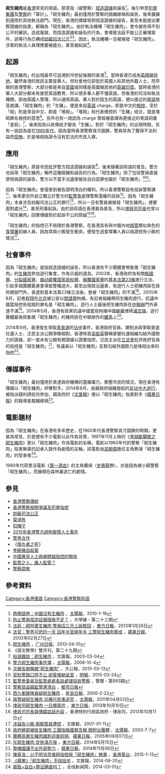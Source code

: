 {{Pathnav|香港警務處|香港警察歷史|香港警察傳統|香港警察術語|frame=1}}
'''砌生豬肉'''是[[香港|香港]]常見的用語，原意指（被警察）[[偽證罪|捏造證據]]和誣告<ref>[http://the-sun.on.cc/cnt/news/20100116/00418_005.html 熱帶語林：中國沒有生豬肉] {{Wayback|url=http://the-sun.on.cc/cnt/news/20100116/00418_005.html |date=20160304200754 }}，[[太陽報_(香港)|太陽報]]，2010-1-16</ref>。後引申至[[犯罪集團|犯罪集團]]及[[警察|警察]]的「算計」。「砌生豬肉」最初僅用於警察的插贓嫁禍和誣告，後來擴展到適用於其他執法部門。現在，香港的傳媒常把捏造證據的誣告，甚至未能提出實際證據的指責，都稱為「砌生豬肉」。由於執法機構「砌生豬肉」，會令被告得不到公平的審訊，造成冤獄，而捏造證據和誣告的行為，會導致法庭不能公正審理案件，該等行為已構成[[妨礙司法公正|妨礙司法公正]]<ref>[http://www.com.cuhk.edu.hk/ubeat_past/980523/23pprb.htm 防止警員捏造証据措施不足？] {{Wayback|url=http://www.com.cuhk.edu.hk/ubeat_past/980523/23pprb.htm |date=20150617223033 }}，大學線 - 第二十三期</ref><ref>[http://orientaldaily.on.cc/cnt/news/20130126/00176_093.html 法庭：砌阿婆生豬肉 警員囚三月上訴駁回] {{Wayback|url=http://orientaldaily.on.cc/cnt/news/20130126/00176_093.html |date=20160304233048 }}，[[東方日報|東方日報]]，2013年1月26日</ref>。因此，執法機構一旦被揭發「砌生豬肉」，涉案的執法人員理應要被處分，甚至被起訴<ref>[http://hk.apple.nextmedia.com/news/art/20020227/2457099 法官：警界可悲的一天 囚年半至兩年半 三警砌生豬肉罪成] {{Wayback|url=http://hk.apple.nextmedia.com/news/art/20020227/2457099 |date=20150726020757 }}，[[蘋果日報|蘋果日報]]，2002年02月27日</ref>。

==起源==
「砌生豬肉」的出現最早可追溯到19世紀後期的香港<ref>[http://gzdaily.dayoo.com/html/2013-04/01/content_2199395.htm 砌生猪肉] {{webarchive|url=https://web.archive.org/web/20160304074607/http://gzdaily.dayoo.com/html/2013-04/01/content_2199395.htm |date=2016-03-04 }}，[[广州日报|广州日报]]，2013-04-01</ref>。當時香港已成為[[英國殖民地|英國殖民地]]，雖然香港的居民主要是華人，但社會地位卻低於英國人和其他外籍人士，而早期的香港警察，大部分都是來自[[英國|英國]]或同樣是英國殖民地的[[英屬印度|英屬印度]]。當時香港的華人大部分都未有接受英語教育，所以很多華人都不懂英語，但香港的司法和執法機關，卻由英國人管理，所以通用英語。華人對於陌生的英語，便以接近的[[粵語|粵語]]發音直譯。「砌生豬肉」的「生豬」，便是來自[[英語|英語]] charge，即是中文的[[檢控|檢控]]，至於「砌」則是來自中文，即是「堆砌」。「堆砌」和代表檢控的「生豬」结合，就是堆砌罪名檢控的意思<ref>《語文教學》雙月刊，第二十九期</ref>。另外也有一說認為  charge 曾經被直譯為更接近的粵語詞彙「差廚」<ref>[http://paper.wenweipo.com/2003/03/04/OT0303040057.htm 俗語趣談：砌生豬肉] {{Wayback|url=http://paper.wenweipo.com/2003/03/04/OT0303040057.htm |date=20201102162023 }}，文匯報，2003-03-04</ref>，後來因為以訛傳訛才變為「生豬」。對於「砌生豬肉」的出現時間，另有一說認為是在[[香港1960年代|1960年代]]，因為當時香港警察貪污猖獗，警員常為了獲得不法利益而[[受賄|受賄]]，於是堆砌偽證令沒有犯法的市民入罪。

==應用==
「砌生豬肉」原是市民批評警方捏造證據和誣告<ref>[http://the-sun.on.cc/channels/news/20081004/20081004022727_0000.html 警方砌生豬肉事件簿] {{Wayback|url=http://the-sun.on.cc/channels/news/20081004/20081004022727_0000.html |date=20201102161957 }}，[[太陽報_(香港)|太陽報]]，2008-10-4</ref>，後來隨著該術語的普及，警方也採用「砌生豬肉」稱呼這種插贓和誣告的行為。「砌生豬肉」除了包括警員直接使用偽證的誣告，警方以不當手法逼使被告自白認罪也屬於「砌生豬肉」<ref>[http://news.takungpao.com.hk/paper/q/2015/0313/2943388.html 次被告辯稱被“砌生豬肉”] {{Wayback|url=http://news.takungpao.com.hk/paper/q/2015/0313/2943388.html |date=20160304194156 }}，大公報，2015-03-13</ref><ref>[http://www.mingpaocanada.com/Van/htm/News/20150324/HK-gba2_r.htm 官批警錄口供不公 卻曾接納呈堂] {{Wayback|url=http://www.mingpaocanada.com/Van/htm/News/20150324/HK-gba2_r.htm |date=20160304204422 }}，[[明報|明報]]，2015-03-24</ref>。

因為「砌生豬肉」會侵害到被告證明清白的權利，所以香港警察設有投訴警察課<ref>[http://www.police.gov.hk/offbeat/993/chi/317.html 監警會委員及監管處處長談處理投訴警察] {{Wayback|url=http://www.police.gov.hk/offbeat/993/chi/317.html |date=20160216150735 }}，警聲 - 第993期</ref>，後來更另外設立獨立於警方的[[監警會|監警會]]處理警察濫權的投訴<ref>[http://www.metrohk.com.hk/index.php?cmd=detail&id=212102 警察屈盜竊監警還清白] {{Wayback|url=http://www.metrohk.com.hk/index.php?cmd=detail&id=212102 |date=20160304194141 }}，[[都市日報|都市日報]]</ref>。因為「砌生豬肉」本身涉及妨礙司法公正的罪行<ref>[http://std.stheadline.com/archive/fullstory.asp?andor=or&year1=2006&month1=2&day1=22&year2=2006&month2=2&day2=22&category=all&id=20060222a03&keyword1=&keyword2= 西九衝鋒隊員疑砌生豬肉] {{Wayback|url=http://std.stheadline.com/archive/fullstory.asp?andor=or&year1=2006&month1=2&day1=22&year2=2006&month2=2&day2=22&category=all&id=20060222a03&keyword1=&keyword2= |date=20191108130759 }}，[[星島日報|星島日報]]，2006-2-22</ref>，所以一旦有警員被揭發「砌生豬肉」，便要面對處分<ref>[http://the-sun.on.cc/cnt/news/20110402/00407_064.html 兩警疑砌生豬肉 司機可民事追究] {{Wayback|url=http://the-sun.on.cc/cnt/news/20110402/00407_064.html |date=20160304224221 }}，[[太陽報_(香港)|太陽報]]，2011年04月02日</ref>，甚至刑事起訴。由於該術語在香港甚為普及，所以[[律政司司長|律政司司長]]也曾以「砌生豬肉」回應傳媒對於起訴不公的質疑<ref>[http://orientaldaily.on.cc/cnt/news/20131010/00174_001.html 律政司砌生豬肉 一日爆兩宗] {{Wayback|url=http://orientaldaily.on.cc/cnt/news/20131010/00174_001.html |date=20160305075145 }}，[[東方日報|東方日報]]，2013年10月10日</ref><ref>[http://www.doj.gov.hk/mobile/chi/public/pr/20131011_pr.html 律政司司長與傳媒談話內容] {{Wayback|url=http://www.doj.gov.hk/mobile/chi/public/pr/20131011_pr.html |date=20151231004745 }}，香港特別行政區政府 - 律政司，2013年10月11日</ref>。

「砌生豬肉」的指控已不局限於香港警察，在香港具有與中國內地[[城管|城管]]類似角色的[[食環署|食環署]]前線人員，因為常與小販發生衝突，便發生過食環署人員以偽證控告小販的情況<ref>[http://paper.wenweipo.com/2007/01/11/HK0701110016.htm 涉誣告小販 兩販管員遭控] {{Wayback|url=http://paper.wenweipo.com/2007/01/11/HK0701110016.htm |date=20201102162119 }}，文匯報，2007-01-11</ref>。

==社會事件==
因為「砌生豬肉」是指捏造證據的誣告，所以香港有不少團體會帶象徵「砌生豬肉」的[[豬肉|生豬肉]]參加遊行集會，作為示威的道具。2003年，香港政府為有關[[叛國罪|叛國罪]]、[[分裂國家罪|分裂國家罪]]、[[煽动颠覆国家政权罪|煽动颠覆国家政权罪]]、[[顛覆國家罪|顛覆國家罪]]的[[香港基本法第23條|基本法第23條]]進行立法，引起多個團體憂慮會導致警權過大，甚至出現政治逼害，有遊行人士把豬肉掛在政府總部門外，表達對基本法第23條立法後，會被「砌生豬肉」的不滿<ref>[http://the-sun.on.cc/channels/news/20030707/20030707021406_0001_2.html 政府總部被掛生豬肉 工團指叛國罪含糊 限制台團體] {{Wayback|url=http://the-sun.on.cc/channels/news/20030707/20030707021406_0001_2.html |date=20160305130433 }}，[[太陽報_(香港)|太陽報]]，2003-7-7</ref>。2005年8月，記者[[程翔|程翔]]在[[北京|北京]]被公安以[[間諜罪|間諜罪]]拘捕，有記者組織帶同生豬肉遊行，抗議中國當局控告程翔的罪名是「砌生豬肉」，遊行人士最後把生豬肉掛在[[中聯辦|中聯辦]]門外表達不滿<ref> [http://hk.apple.nextmedia.com/news/art/20050807/5115502 團體高舉生豬肉諷刺迫害程翔]，[[蘋果日報|蘋果日報]]，2005年08月07日</ref>。2014年5月，香港有政黨抗議中國當局拘捕中國[[維權|維權]]律師[[浦志強|浦志強]]，遊行團體最後把象徵「砌生豬肉」的豬肉掛在中聯辦外的[[鐵馬|鐵馬]]上<ref>[http://orientaldaily.on.cc/cnt/news/20140515/00176_028.html 斥砌生豬肉 促放浦志強] {{Wayback|url=http://orientaldaily.on.cc/cnt/news/20140515/00176_028.html |date=20160304223706 }}，[[東方日報|東方日報]]，2014年5月15日</ref>。

2014年9月，香港發生爭取[[真普選|真普選]]的[[佔中|佔中]]事件，香港政府官員、建制派與爭取普選社運人士、泛民主派公開爭鋒相對。香港特首[[梁振英|梁振英]]聲稱掌握社運組織勾結外國勢力的證據，卻一直未有公開有關證據以證實指控，泛民主派在[[香港立法會|立法會]]批評政府官員的指控是「砌生豬肉」<ref>[http://hk.apple.nextmedia.com/news/art/20141106/18925411 黎棟國講不出外部勢力] {{Wayback|url=http://hk.apple.nextmedia.com/news/art/20141106/18925411 |date=20150513084551 }}，[[蘋果日報|蘋果日報]]，2014年11月06日</ref>，有議員以「砌生豬肉」反駁勾結外國勢力是堆砌出來的指控<ref>[http://rthk.hk/rthk/news/expressnews/20150113/news_20150113_55_1068541.htm 陳家洛：以不明消息堆砌指控與「砌生豬肉」無異] {{Wayback|url=http://rthk.hk/rthk/news/expressnews/20150113/news_20150113_55_1068541.htm |date=20160101111228 }}，[[香港電台|香港電台]]，2015-1-13</ref>。

==傳媒事件==
「砌生豬肉」最初僅用於表達政府機構的濫權權力，欺壓市民的情況，現在香港有傳媒以「砌生豬肉」抨擊對手。2014年8月，由親政府組織發起的[[反佔中大遊行|反佔中大遊行]]，被指派錢利誘街坊參加，親政府的《[[文汇报_(香港)|文匯報]]》便以「砌生豬肉」指責對手《[[蘋果日報_(香港)|蘋果日報]]》的報導是裁贓嫁禍<ref>[http://paper.wenweipo.com/2014/08/20/PL1408200002.htm 《蘋果》「砌生豬肉」手段拙劣] {{Wayback|url=http://paper.wenweipo.com/2014/08/20/PL1408200002.htm |date=20160304053549 }}，文匯報，2014-08-20</ref>。

==電影題材==
因為「砌生豬肉」在香港有多年歷史，在1960年代香港警察貪污猖獗的時期，更甚為常見，於是便有不少電影以此作為背景，1997年11月上映的《[[黑獄斷腸歌之砌生豬肉|黑獄斷腸歌之砌生豬肉]]》更以「砌生豬肉」作為電影的名稱，電影以1960年代的警察「砌生豬肉」陷害無辜的記者入獄作為劇情的主軸，該電影由[[梁朝偉|梁朝偉]]擔任主角飾演「砌生豬肉」的受害者<ref>[http://www.sfgi6.com/414302.html 栽赃+自白=罪证确凿吗？] {{webarchive|url=https://web.archive.org/web/20150417093219/http://www.sfgi6.com/414302.html |date=2015-04-17 }}，全线新闻网，2014-03-01</ref>。

1980年代荷里活電影《[[第一滴血|第一滴血]]》的主角蘭保（[[史泰龍|史泰龍]]飾），亦是因為被小鎮警察「砌生豬肉」，而展開在森林裏逃亡的劇情。

==參見==
*[[香港警察傳統|香港警察傳統]]
*[[香港警察相關爭議及犯罪指控|香港警察相關爭議及犯罪指控]]
*[[妨礙司法公正|妨礙司法公正]]
*[[莫須有|莫須有]]
*[[扣帽子|扣帽子]]
*[[2015年香港警方誤拘智障人士事件|2015年香港警方誤拘智障人士事件]]
*[[警黑合作|警黑合作]]
*《[[復仇者之死|復仇者之死]]》
*[[李婉儀自殺案|李婉儀自殺案]]
*[[中國異見人士與被嫖娼指控的關係|中國異見人士與被嫖娼指控的關係]]
*[[監管之人，誰人監管？|監管之人，誰人監管？]]
*[[警察腐敗|警察腐敗]]

==參考資料==
{{reflist|2}}

[[Category:香港俚語|Category:香港俚語]]
[[Category:香港警察術語|Category:香港警察術語]]